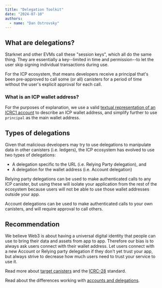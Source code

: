```yaml
---
title: "Delegation Toolkit"
date: "2024-07-10"
authors:
  - name: "Dan Ostrovsky"
---
```


## What are delegations?

Starknet and other EVMs call these "session keys", which all do the same thing. They are essentially
a key--limited in time and permission--to let the user skip signing individual transactions during
use.

For the ICP ecosystem, that means developers receive a principal that's been pre-approved to call
some (or all) canisters for a period of time without the user's explicit approval for each call.

### What is an ICP wallet address?

For the purposes of explanation, we use a valid
[textual representation of an ICRC1 account](https://internetcomputer.org/docs/current/references/icrc1-standard#textual-encoding-of-accounts)
to describe an ICP wallet address, and simplify further to use `principal` as the main wallet
address.

## Types of delegations

Given that malicious developers may try to use delegations to manipulate data in other canisters
(i.e. ledgers), the ICP ecosystem has evolved to use two types of delegations:

- A delegation specific to the URL (i.e. Relying Party delegation), and
- A delegation for the wallet address (i.e. Account delegation)

Relying party delegations can be used to make authenticated calls to any ICP canister, but using
these will isolate your application from the rest of the ecosystem because users will not be able to
use those wallet addresses outside your app.

Account delegations can be used to make authenticated calls to your own canisters, and will require
approval to call others.

## Recommendation

We believe Web3 is about having a universal digital identity that people can use to bring their data
and assets from app to app. Therefore our bias is to always ask users connect with their wallet
address. Let users connect with a new Account or Relying party delegation if they don't yet trust
your app, but always strive to decrease how much users need to trust your service to use it.

Read more about [target canisters](/miscellaneous/target-canisters) and the
[ICRC-28](https://github.com/dfinity/wg-identity-authentication/blob/main/topics/icrc_28_trusted_origins.md)
standard.

Read about the differences working with [accounts and delegations](/miscellaneous/auth-options).
